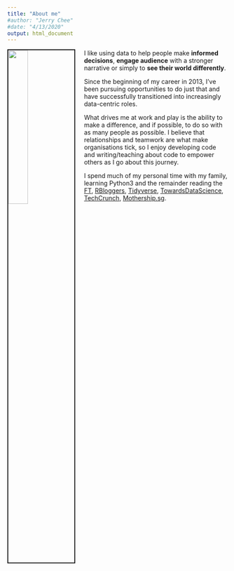 ```yaml
---
title: "About me"
#author: "Jerry Chee"
#date: "4/13/2020"
output: html_document
---
```


<img src="images/profilephoto.jpg" style="width:30%; border:2px solid; margin-right: 20px" align="left">

I like using data to help people make **informed decisions**, **engage audience** with a stronger narrative or simply to **see their world differently**.

Since the beginning of my career in 2013, I've been pursuing opportunities to do just that and have successfully transitioned into increasingly data-centric roles.

What drives me at work and play is the ability to make a difference, and if possible, to do so with as many people as possible. I believe that relationships and teamwork are what make organisations tick, so I enjoy developing code and writing/teaching about code to empower others as I go about this journey.

I spend much of my personal time with my family, learning Python3 and the remainder reading the [FT](https://www.ft.com/), [RBloggers](https://www.r-bloggers.com/), [Tidyverse](https://www.tidyverse.org/), [TowardsDataScience](https://towardsdatascience.com/), [TechCrunch](https://techcrunch.com/), [Mothership.sg](https://mothership.sg/).